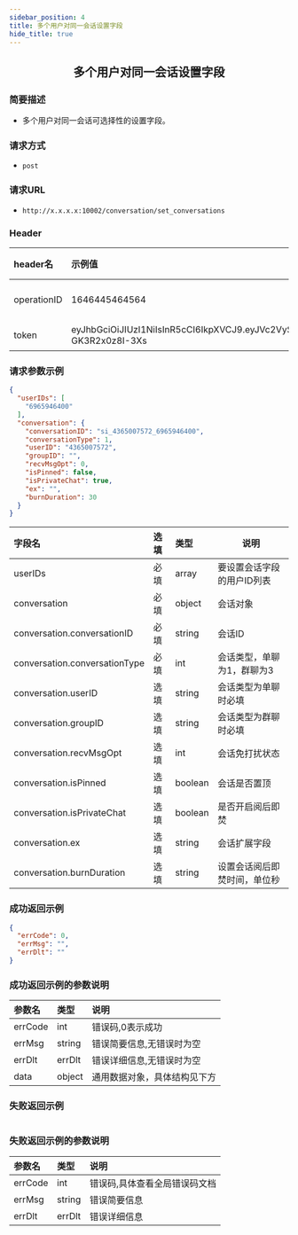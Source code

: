 ```yaml
---
sidebar_position: 4
title: 多个用户对同一会话设置字段
hide_title: true
---
```


<center>

## 多个用户对同一会话设置字段

</center>

### 简要描述
- 多个用户对同一会话可选择性的设置字段。
### 请求方式
- `post` 
### 请求URL
- `http://x.x.x.x:10002/conversation/set_conversations` 


### Header
|header名|示例值|选填|类型|说明|
|:----    |:-------    |:--- |---|------      |
|operationID|1646445464564|必填|string|operationID用于全局链路追踪|
|token|eyJhbGciOiJIUzI1NiIsInR5cCI6IkpXVCJ9.eyJVc2VySUQiOiJvcGVuSU02NTQzMjEiLCJQbGF0Zm9ybUlEIjowLCJleHAiOjE2OTY0OTE4NTAsIm5iZiI6MTY4ODcxNTU1MCwiaWF0IjoxNjg4NzE1ODUwfQ.Mfhg3OiRtJY48rZbKWecNeydnHWW-GK3R2x0z8I-3Xs|必填|string|管理员token|


### 请求参数示例


```json
{
  "userIDs": [
    "6965946400"
  ],
  "conversation": {
    "conversationID": "si_4365007572_6965946400",
    "conversationType": 1,
    "userID": "4365007572",
    "groupID": "",
    "recvMsgOpt": 0,
    "isPinned": false,
    "isPrivateChat": true,
    "ex": "",
    "burnDuration": 30
  }
}
```
|字段名|选填|类型|说明|
|:----    |:-------    |:--- |---|
|userIDs|必填|array|要设置会话字段的用户ID列表|
|conversation|必填|object|会话对象|
|conversation.conversationID|必填|string|会话ID|
|conversation.conversationType|必填|int|会话类型，单聊为1，群聊为3|
|conversation.userID|选填|string|会话类型为单聊时必填|
|conversation.groupID|选填|string|会话类型为群聊时必填|
|conversation.recvMsgOpt|选填|int|会话免打扰状态|
|conversation.isPinned|选填|boolean|会话是否置顶|
|conversation.isPrivateChat|选填|boolean|是否开启阅后即焚|
|conversation.ex|选填|string|会话扩展字段|
|conversation.burnDuration|选填|string|设置会话阅后即焚时间，单位秒|
### 成功返回示例


```json
{
  "errCode": 0,
  "errMsg": "",
  "errDlt": ""
}
```
### 成功返回示例的参数说明


|参数名|类型|说明|
|:----    |:-------    |:--- |
|errCode|int|错误码,0表示成功|
|errMsg|string|错误简要信息,无错误时为空|
|errDlt|errDlt|错误详细信息,无错误时为空|
|data|object|通用数据对象，具体结构见下方|
### 失败返回示例


```json

```
### 失败返回示例的参数说明


|参数名|类型|说明|
|:----    |:-------    |:--- |
|errCode|int|错误码,具体查看全局错误码文档|
|errMsg|string|错误简要信息|
|errDlt|errDlt|错误详细信息|
